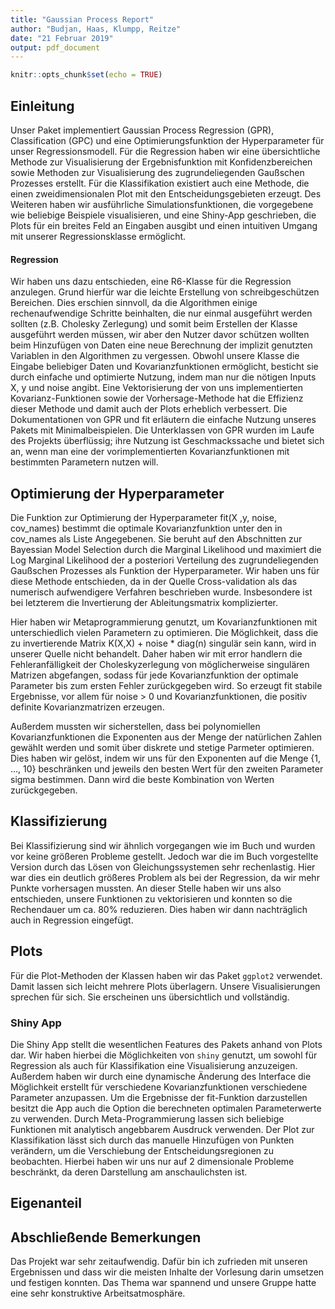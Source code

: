 ```yaml
---
title: "Gaussian Process Report"
author: "Budjan, Haas, Klumpp, Reitze"
date: "21 Februar 2019"
output: pdf_document
---
```

  
  ```r
knitr::opts_chunk$set(echo = TRUE)
```

## Einleitung

Unser Paket implementiert Gaussian Process Regression (GPR), Classification (GPC) und eine Optimierungsfunktion der Hyperparameter für unser Regressionsmodell. Für die  Regression haben wir eine übersichtliche Methode zur Visualisierung der Ergebnisfunktion mit Konfidenzbereichen sowie Methoden zur Visualisierung des zugrundeliegenden Gaußschen Prozesses erstellt. Für die Klassifikation existiert auch eine Methode, die einen zweidimensionalen Plot mit den Entscheidungsgebieten erzeugt. Des Weiteren haben wir ausführliche Simulationsfunktionen, die vorgegebene wie beliebige Beispiele visualisieren, und eine Shiny-App geschrieben, die Plots für ein breites Feld an Eingaben ausgibt und einen intuitiven Umgang mit unserer Regressionsklasse ermöglicht.

#### Regression

Wir haben uns dazu entschieden, eine R6-Klasse für die Regression anzulegen. Grund hierfür war die leichte Erstellung von schreibgeschützen Bereichen. Dies erschien sinnvoll, da die Algorithmen einige rechenaufwendige Schritte beinhalten, die nur einmal ausgeführt werden sollten (z.B. Cholesky Zerlegung) und somit beim Erstellen der Klasse ausgeführt werden müssen, wir aber den Nutzer davor schützen wollten beim Hinzufügen von Daten eine neue Berechnung der implizit genutzten Variablen in den Algorithmen zu vergessen. Obwohl unsere Klasse die Eingabe beliebiger Daten und Kovarianzfunktionen ermöglicht, besticht sie durch einfache und optimierte Nutzung, indem man nur die nötigen Inputs X, y und noise angibt. Eine Vektorisierung der von uns implementierten Kovarianz-Funktionen sowie der Vorhersage-Methode hat die Effizienz dieser Methode und damit auch der Plots erheblich verbessert. Die Dokumentationen von GPR und fit erläutern die einfache Nutzung unseres Pakets mit Minimalbeispielen. Die Unterklassen von GPR wurden im Laufe des Projekts überflüssig; ihre Nutzung ist Geschmackssache und bietet sich an, wenn man eine der vorimplementierten Kovarianzfunktionen mit bestimmten Parametern nutzen will.

## Optimierung der Hyperparameter

Die Funktion zur Optimierung der Hyperparameter fit(X ,y, noise, cov_names) bestimmt die optimale Kovarianzfunktion unter den in cov_names als Liste Angegebenen.
Sie beruht auf den Abschnitten zur Bayessian Model Selection durch die Marginal Likelihood und maximiert die Log Marginal Likelihood der a posteriori Verteilung des zugrundeliegenden Gaußschen Prozesses als Funktion der Hyperparameter. Wir haben uns für diese Methode entschieden, da in der Quelle  Cross-validation als das numerisch aufwendigere Verfahren beschrieben wurde. Insbesondere ist bei letzterem die Invertierung der Ableitungsmatrix komplizierter.

Hier haben wir Metaprogrammierung genutzt, um Kovarianzfunktionen mit unterschiedlich vielen Parametern zu optimieren.
Die Möglichkeit, dass die zu invertierende Matrix K(X,X) + noise * diag(n) singulär sein kann, wird in unserer Quelle nicht behandelt. Daher haben wir mit error handlern die Fehleranfälligkeit der Choleskyzerlegung von möglicherweise singulären Matrizen abgefangen, sodass für jede Kovarianzfunktion der optimale Parameter bis zum ersten Fehler zurückgegeben wird. So erzeugt fit stabile Ergebnisse, vor allem für noise > 0 und Kovarianzfunktionen, die positiv definite Kovarianzmatrizen erzeugen.

Außerdem mussten wir sicherstellen, dass bei polynomiellen Kovarianzfunktionen die Exponenten aus der Menge der natürlichen Zahlen gewählt werden und somit über diskrete und stetige Parmeter optimieren. Dies haben wir gelöst, indem wir uns für den Exponenten auf die Menge {1, ..., 10} beschränken und jeweils den besten Wert für den zweiten Parameter sigma bestimmen. Dann wird die beste Kombination von Werten zurückgegeben.

## Klassifizierung

Bei Klassifizierung sind wir ähnlich vorgegangen wie im Buch und wurden vor keine größeren Probleme gestellt. Jedoch war die im Buch vorgestellte Version durch das Lösen von Gleichungssystemen sehr rechenlastig. Hier war dies ein deutlich größeres Problem als bei der Regression, da wir mehr Punkte vorhersagen mussten. An dieser Stelle haben wir uns also entschieden, unsere Funktionen zu vektorisieren und konnten so die Rechendauer um ca. 80% reduzieren. Dies haben wir dann nachträglich auch in Regression eingefügt.

## Plots

Für die Plot-Methoden der Klassen haben wir das Paket `ggplot2` verwendet. Damit lassen sich leicht mehrere Plots überlagern. Unsere Visualisierungen sprechen für sich. Sie erscheinen uns übersichtlich und vollständig.

### Shiny App

Die Shiny App stellt die wesentlichen Features des Pakets anhand von Plots dar. Wir haben hierbei die Möglichkeiten von `shiny` genutzt, um sowohl für Regression als auch für Klassifikation eine Visualisierung anzuzeigen. Außerdem haben wir durch eine dynamische Änderung des Interface die Möglichkeit erstellt für verschiedene Kovarianzfunktionen verschiedene Parameter anzupassen. Um die Ergebnisse der fit-Funktion darzustellen besitzt die App auch die Option die berechneten optimalen Parameterwerte zu verwenden. Durch Meta-Programmierung lassen sich beliebige Funktionen mit analytisch angebbarem Ausdruck verwenden.
Der Plot zur Klassifikation lässt sich durch das manuelle Hinzufügen von Punkten verändern, um die Verschiebung der Entscheidungsregionen zu beobachten. Hierbei haben wir uns nur auf 2 dimensionale Probleme beschränkt, da deren Darstellung am anschaulichsten ist.


## Eigenanteil


## Abschließende Bemerkungen
Das Projekt war sehr zeitaufwendig. Dafür bin ich zufrieden mit unseren Ergebnissen und dass wir die meisten Inhalte der Vorlesung darin umsetzen und festigen konnten. Das Thema war spannend und unsere Gruppe hatte eine sehr konstruktive Arbeitsatmosphäre.

